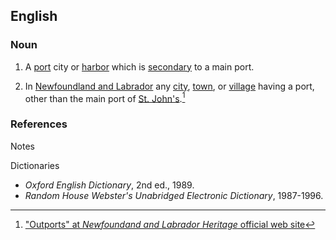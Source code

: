 ==English==

===Noun===
{{en-noun}}
# A [[port]] city or [[harbor]] which is [[secondary]] to a main port.
# {{Canada}} In [[Newfoundland and Labrador]] any [[city]], [[town]], or [[village]] having a port, other than the main port of [[St. John's]].<ref>[http://www.heritage.nf.ca/society/outports.html "Outports" at ''Newfoundand and Labrador Heritage'' official web site]</ref>

===References===
;Notes
<references/>

;Dictionaries
*''Oxford English Dictionary'', 2nd ed., 1989.
*''Random House Webster's Unabridged Electronic Dictionary'', 1987-1996.